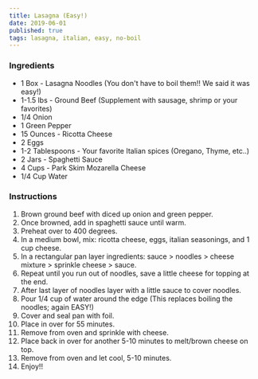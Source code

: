 ```yaml
---
title: Lasagna (Easy!)
date: 2019-06-01
published: true
tags: lasagna, italian, easy, no-boil
---
```


### Ingredients
- 1 Box - Lasagna Noodles (You don't have to boil them!! We said it was easy!)
- 1-1.5 lbs - Ground Beef (Supplement with sausage, shrimp or your favorites)
- 1/4 Onion
- 1 Green Pepper
- 15 Ounces - Ricotta Cheese
- 2 Eggs
- 1-2 Tablespoons - Your favorite Italian spices (Oregano, Thyme, etc..)
- 2 Jars - Spaghetti Sauce
- 4 Cups - Park Skim Mozarella Cheese
- 1/4 Cup Water

### Instructions
1. Brown ground beef with diced up onion and green pepper.
2. Once browned, add in spaghetti sauce until warm.
3. Preheat over to 400 degrees.
4. In a medium bowl, mix: ricotta cheese, eggs, italian seasonings, and 1 cup cheese.
5. In a rectangular pan layer ingredients: sauce > noodles > cheese mixture > sprinkle cheese > sauce.
6. Repeat until you run out of noodles, save a little cheese for topping at the end.
7. After last layer of noodles layer with a little sauce to cover noodles.
8. Pour 1/4 cup of water around the edge (This replaces boiling the noodles; again EASY!)
9. Cover and seal pan with foil.
10. Place in over for 55 minutes.
11. Remove from oven and sprinkle with cheese.
12. Place back in over for another 5-10 minutes to melt/brown cheese on top.
13. Remove from oven and let cool, 5-10 minutes.
14. Enjoy!!